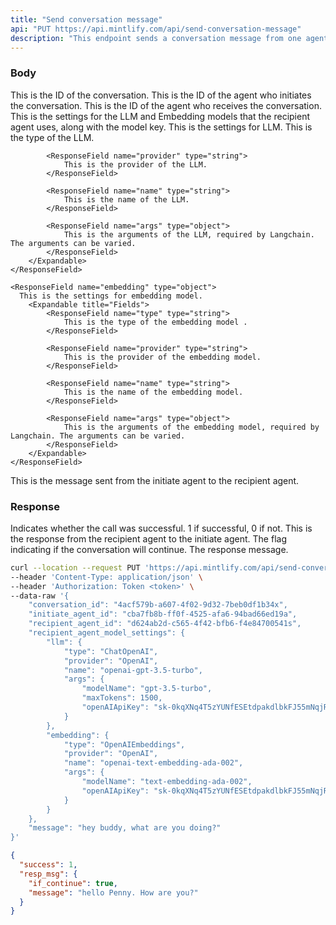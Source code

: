 ```yaml
---
title: "Send conversation message"
api: "PUT https://api.mintlify.com/api/send-conversation-message"
description: "This endpoint sends a conversation message from one agent to another."
---
```


### Body

<ParamField body="conversation_id" type="string">
  This is the ID of the conversation.
</ParamField>

<ParamField body="initiate_agent_id" type="string">
  This is the ID of the agent who initiates the conversation.
</ParamField>

<ParamField body="recipient_agent_id" type="string">
  This is the ID of the agent who receives the conversation.
</ParamField>

<ParamField body="recipient_agent_model" type="object">
  This is the settings for the LLM and Embedding models that the recipient agent uses, along with the model key.
  <Expandable title="Fields">
    <ResponseField name="llm" type="object">
      This is the settings for LLM.
        <Expandable title="Fields">
            <ResponseField name="type" type="string">
                This is the type of the LLM.
            </ResponseField>

            <ResponseField name="provider" type="string">
                This is the provider of the LLM.
            </ResponseField>

            <ResponseField name="name" type="string">
                This is the name of the LLM.
            </ResponseField>

            <ResponseField name="args" type="object">
                This is the arguments of the LLM, required by Langchain. The arguments can be varied.
            </ResponseField>
        </Expandable>    
    </ResponseField>

    <ResponseField name="embedding" type="object">
      This is the settings for embedding model.
        <Expandable title="Fields">
            <ResponseField name="type" type="string">
                This is the type of the embedding model .
            </ResponseField>

            <ResponseField name="provider" type="string">
                This is the provider of the embedding model.
            </ResponseField>

            <ResponseField name="name" type="string">
                This is the name of the embedding model.
            </ResponseField>

            <ResponseField name="args" type="object">
                This is the arguments of the embedding model, required by Langchain. The arguments can be varied.
            </ResponseField>
        </Expandable>
    </ResponseField>
  </Expandable>
</ParamField>

<ParamField body="message" type="string">
  This is the message sent from the initiate agent to the recipient agent.
</ParamField>

### Response

<ResponseField name="success" type="number">
  Indicates whether the call was successful. 1 if successful, 0 if not.
</ResponseField>

<ResponseField name="resp_msg" type="object">
  This is the response from the recipient agent to the initiate agent.

  <Expandable title="Fields">
  <ResponseField name="if_continue" type="bool">
    The flag indicating if the conversation will continue.
  </ResponseField>

  <ResponseField name="message" type="string">
    The response message.
  </ResponseField>
  </Expandable>

</ResponseField>

<RequestExample>

```bash Example Request
curl --location --request PUT 'https://api.mintlify.com/api/send-conversation-message' \
--header 'Content-Type: application/json' \
--header 'Authorization: Token <token>' \
--data-raw '{
    "conversation_id": "4acf579b-a607-4f02-9d32-7beb0df1b34x",
    "initiate_agent_id": "cba7fb8b-ff0f-4525-afa6-94bad66ed19a",
    "recipient_agent_id": "d624ab2d-c565-4f42-bfb6-f4e84700541s",
    "recipient_agent_model_settings": {
        "llm": {
            "type": "ChatOpenAI",
            "provider": "OpenAI",
            "name": "openai-gpt-3.5-turbo",
            "args": {
                "modelName": "gpt-3.5-turbo",
                "maxTokens": 1500,
                "openAIApiKey": "sk-0kqXNq4T5zYUNfESEtdpakdlbkFJ55mNqjRSdgY4ztKjRnas"
            }
        },
        "embedding": {
            "type": "OpenAIEmbeddings",
            "provider": "OpenAI",
            "name": "openai-text-embedding-ada-002",
            "args": {
                "modelName": "text-embedding-ada-002",
                "openAIApiKey": "sk-0kqXNq4T5zYUNfESEtdpakdlbkFJ55mNqjRSdgY4ztKjRnas"
            }
        }
    },
    "message": "hey buddy, what are you doing?"
}'
```

</RequestExample>

<ResponseExample>

```json Response
{
  "success": 1,
  "resp_msg": {
    "if_continue": true,
    "message": "hello Penny. How are you?"
  }
}
```

</ResponseExample>
